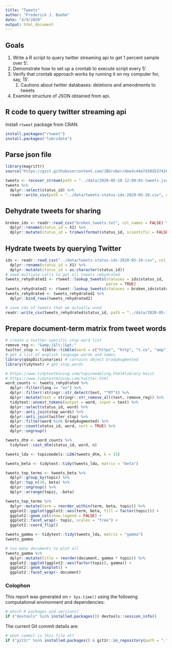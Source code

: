 ```yaml
---
title: "Tweets"
author: "Frederick J. Boehm"
date: "4/9/2020"
output: html_document
---
```



## Goals

1. Write a R script to query twitter streaming api to get 1 percent sample over 5'.
1. Demonstrate how to set up a crontab to execute script every 5'.
1. Verify that crontab approach works by running it on my computer for, say, 15'.
    1. Cautions about twitter databases: deletions and amendments to tweets
1. Examine structure of JSON obtained from api. 

## R code to query twitter streaming api

Install `rtweet` package from CRAN.

```r
install.packages("rtweet")
install.packages("lubridate")
```

## Parse json file

```r
library(magrittr)
source("https://gist.githubusercontent.com/JBGruber/dee4c44e7d38d537426f57ba1e4f84ab/raw/ab87bebb8d020c2f96c71a40a483dc96a4c80e54/recover_stream.R")
```


```r
tweets <- recover_stream(path = "../data/2020-05-10 12:00:01-tweets.json", verbose = TRUE) 
tweets %>%
  dplyr::select(status_id) %>%
  readr::write_csv(path = "../data/tweets-status-ids-2020-05-10.csv", col_names = FALSE)
```


## Dehydrate tweets for sharing

```r
broken_ids <- readr::read_csv("broken_tweets.txt", col_names = FALSE) %>%
  dplyr::rename(status_id = X1) %>%
  dplyr::mutate(status_id = trimws(format(status_id, scientific = FALSE)))
```

## Hydrate tweets by querying Twitter

```r
ids <- readr::read_csv("../data/tweets-status-ids-2020-05-10.csv", col_names = FALSE) %>%
  dplyr::rename(status_id = X1) %>%
  dplyr::mutate(status_id = as.character(status_id))
# need multiple calls to get all tweets rehydrated
tweets_rehydrated1 <- rtweet::lookup_tweets(statuses = ids$status_id, 
                                            parse = TRUE)
tweets_rehydrated2 <- rtweet::lookup_tweets(statuses = broken_ids$status_id, parse = TRUE)
tweets_rehydrated <- tweets_rehydrated1 %>%
  dplyr::bind_rows(tweets_rehydrated2)
```

```r
# save ids of tweets that we actually used
readr::write_csv(tweets_rehydrated$status_id, path = "../data/2020-05-10-analyzed-tweet-ids.csv", col_names = FALSE)
```


## Prepare document-term matrix from tweet words

```r
# create a twitter-specific stop word list
remove_reg <- "&amp;|&lt;|&gt;"
twitter_stop <- tibble::tibble(word = c("https", "http", "t.co", "amp"))
# get a list of english language words and names
library(qdapDictionaries) # contains object GradyAugmented
library(tidytext) # get stop_words
```

```r
# https://www.tidytextmining.com/topicmodeling.html#library-heist
# https://www.tidytextmining.com/twitter.html
word_counts <- tweets_rehydrated %>% 
  dplyr::filter(lang == "en") %>%
  dplyr::filter(!stringr::str_detect(text, "^RT")) %>%
  dplyr::mutate(text = stringr::str_remove_all(text, remove_reg)) %>%
  tidytext::unnest_tokens(output = word, input = text) %>%
  dplyr::select(status_id, word) %>%
  dplyr::anti_join(stop_words) %>%
  dplyr::anti_join(twitter_stop) %>%
  dplyr::filter(word %in% GradyAugmented) %>%
  dplyr::count(status_id, word, sort = TRUE) %>%
  dplyr::ungroup()
```

```r
tweets_dtm <- word_counts %>%
  tidytext::cast_dtm(status_id, word, n)
```

```r
tweets_lda <- topicmodels::LDA(tweets_dtm, k = 15)
```

```r
tweets_beta <- tidytext::tidy(tweets_lda, matrix = "beta")
```

```r
tweets_top_terms <- tweets_beta %>%
  dplyr::group_by(topic) %>%
  dplyr::top_n(10, beta) %>%
  dplyr::ungroup() %>%
  dplyr::arrange(topic, -beta)
```

```r
tweets_top_terms %>%
  dplyr::mutate(term = reorder_within(term, beta, topic)) %>%
  ggplot2::ggplot(ggplot2::aes(term, beta, fill = factor(topic))) +
  ggplot2::geom_col(show.legend = FALSE) +
  ggplot2::facet_wrap(~ topic, scales = "free") +
  ggplot2::coord_flip()
```

```r
tweets_gamma <- tidytext::tidy(tweets_lda, matrix = "gamma")
tweets_gamma
```

```r
# too many documents to plot all
tweets_gamma %>%
  dplyr::mutate(title = reorder(document, gamma * topic)) %>%
  ggplot2::ggplot(ggplot2::aes(factor(topic), gamma)) +
  ggplot2::geom_boxplot() +
  ggplot2::facet_wrap(~ document)
```





### Colophon

This report was generated on `r Sys.time()` using the following computational environment and dependencies: 

```r
# which R packages and versions?
if ("devtools" %in% installed.packages()) devtools::session_info()
```

The current Git commit details are:

```r
# what commit is this file at? 
if ("git2r" %in% installed.packages() & git2r::in_repository(path = ".")) git2r::repository(here::here())  
```
